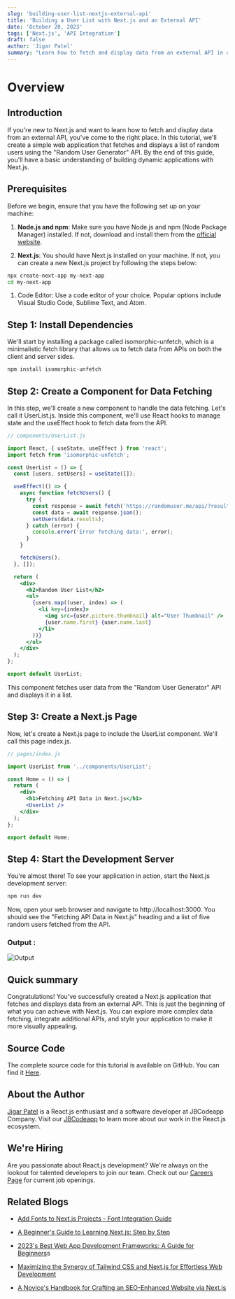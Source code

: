 ```yaml
---
slug: 'building-user-list-nextjs-external-api'
title: 'Building a User List with Next.js and an External API'
date: 'October 20, 2023'
tags: ['Next.js', 'API Integration']
draft: false
author: 'Jigar Patel'
summary: "Learn how to fetch and display data from an external API in a Next.js application. This tutorial guides you through the process of creating a simple web app that retrieves and presents a list of random users using the 'Random User Generator' API."
---
```


# Overview

<TOCInline
  toc={props.toc}
  exclude="Overview"
  toHeading={2}
  defaultimage="building-user-list-nextjs-external-api"
/>

## Introduction

If you're new to Next.js and want to learn how to fetch and display data from an external API, you've come to the right place. In this tutorial, we'll create a simple web application that fetches and displays a list of random users using the "Random User Generator" API. By the end of this guide, you'll have a basic understanding of building dynamic applications with Next.js.

## Prerequisites

Before we begin, ensure that you have the following set up on your machine:

1. **Node.js and npm**: Make sure you have Node.js and npm (Node Package Manager) installed. If not, download and install them from the [official website](https://nodejs.org/).

2. **Next.js**: You should have Next.js installed on your machine. If not, you can create a new Next.js project by following the steps below:

```bash
npx create-next-app my-next-app
cd my-next-app
```

1. Code Editor: Use a code editor of your choice. Popular options include Visual Studio Code, Sublime Text, and Atom.

## Step 1: Install Dependencies

We'll start by installing a package called isomorphic-unfetch, which is a minimalistic fetch library that allows us to fetch data from APIs on both the client and server sides.

```bash
npm install isomorphic-unfetch
```

## Step 2: Create a Component for Data Fetching

In this step, we'll create a new component to handle the data fetching. Let's call it UserList.js. Inside this component, we'll use React hooks to manage state and the useEffect hook to fetch data from the API.

```jsx
// components/UserList.js

import React, { useState, useEffect } from 'react';
import fetch from 'isomorphic-unfetch';

const UserList = () => {
  const [users, setUsers] = useState([]);

  useEffect(() => {
    async function fetchUsers() {
      try {
        const response = await fetch('https://randomuser.me/api/?results=5');
        const data = await response.json();
        setUsers(data.results);
      } catch (error) {
        console.error('Error fetching data:', error);
      }
    }

    fetchUsers();
  }, []);

  return (
    <div>
      <h2>Random User List</h2>
      <ul>
        {users.map((user, index) => (
          <li key={index}>
            <img src={user.picture.thumbnail} alt="User Thumbnail" />
            {user.name.first} {user.name.last}
          </li>
        ))}
      </ul>
    </div>
  );
};

export default UserList;
```

This component fetches user data from the "Random User Generator" API and displays it in a list.

## Step 3: Create a Next.js Page

Now, let's create a Next.js page to include the UserList component. We'll call this page index.js.

```jsx
// pages/index.js

import UserList from '../components/UserList';

const Home = () => {
  return (
    <div>
      <h1>Fetching API Data in Next.js</h1>
      <UserList />
    </div>
  );
};

export default Home;
```

## Step 4: Start the Development Server

You're almost there! To see your application in action, start the Next.js development server:

```bash
npm run dev
```

Now, open your web browser and navigate to http://localhost:3000. You should see the "Fetching API Data in Next.js" heading and a list of five random users fetched from the API.

### Output :

![Output](/static/blog/building-user-list-nextjs-external-api/image.png)

## Quick summary

Congratulations! You've successfully created a Next.js application that fetches and displays data from an external API. This is just the beginning of what you can achieve with Next.js. You can explore more complex data fetching, integrate additional APIs, and style your application to make it more visually appealing.

## Source Code

The complete source code for this tutorial is available on GitHub. You can find it [Here](https://github.com/jbcodeapp/Blogs/tree/main/building-user-list-nextjs-external-api).

## About the Author

[Jigar Patel](https://expertlaravel.com) is a React.js enthusiast and a software developer at JBCodeapp Company. Visit our [JBCodeapp](https://jbcodeapp.com) to learn more about our work in the React.js ecosystem.

## We're Hiring

Are you passionate about React.js development? We're always on the lookout for talented developers to join our team. Check out our [Careers Page](https://jbcodeapp.com/career) for current job openings.

## Related Blogs

- [Add Fonts to Next.js Projects - Font Integration Guide](add-fonts-in-to-nextjs-projects)

- [A Beginner's Guide to Learning Next.js: Step by Step](beginners-guide-learning-nextjs-step-by-step)

- [2023's Best Web App Development Frameworks: A Guide for Beginners](2023-best-web-app-development-framework)s

- [Maximizing the Synergy of Tailwind CSS and Next.js for Effortless Web Development](maximizing-synergy-tailwind-css-next-js-web-development)

- [A Novice's Handbook for Crafting an SEO-Enhanced Website via Next.js](a-novices-guide-to-seo-enhanced-websites-with-nextjs)
